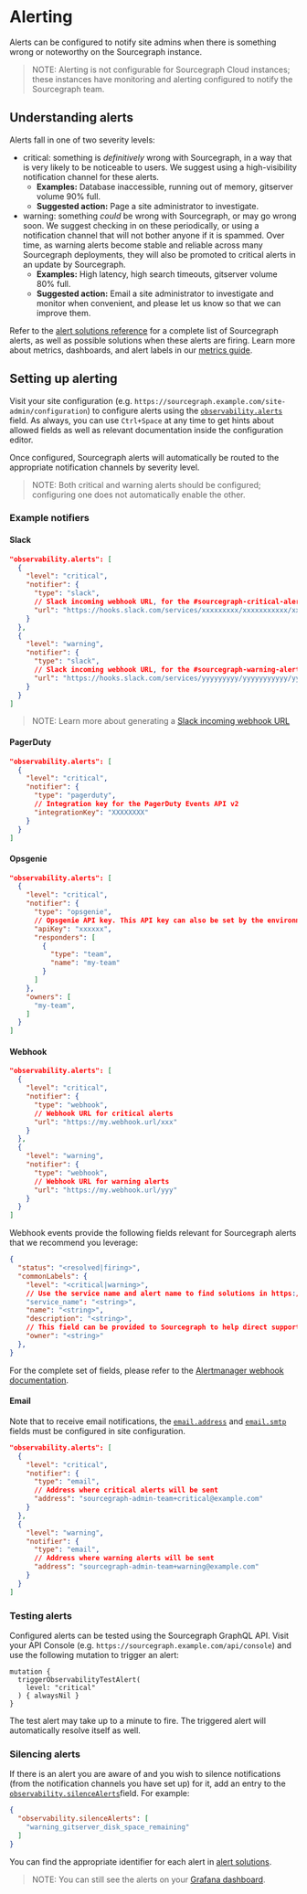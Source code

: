 # Alerting

Alerts can be configured to notify site admins when there is something wrong or noteworthy on the Sourcegraph instance.

> NOTE: Alerting is not configurable for Sourcegraph Cloud instances; these instances have monitoring and alerting configured to notify the Sourcegraph team.

## Understanding alerts

Alerts fall in one of two severity levels:

- <span class="badge badge-critical">critical</span>: something is _definitively_ wrong with Sourcegraph, in a way that is very likely to be noticeable to users. We suggest using a high-visibility notification channel for these alerts.
  - **Examples:** Database inaccessible, running out of memory, gitserver volume 90% full.
  - **Suggested action:** Page a site administrator to investigate.
- <span class="badge badge-warning">warning</span>: something _could_ be wrong with Sourcegraph, or may go wrong soon. We suggest checking in on these periodically, or using a notification channel that will not bother anyone if it is spammed. Over time, as warning alerts become stable and reliable across many Sourcegraph deployments, they will also be promoted to critical alerts in an update by Sourcegraph.
  - **Examples:** High latency, high search timeouts, gitserver volume 80% full.
  - **Suggested action:** Email a site administrator to investigate and monitor when convenient, and please let us know so that we can improve them.

Refer to the [alert solutions reference](/admin/observability/alerts) for a complete list of Sourcegraph alerts, as well as possible solutions when these alerts are firing.
Learn more about metrics, dashboards, and alert labels in our [metrics guide](/admin/observability/metrics).

## Setting up alerting

Visit your site configuration (e.g. `https://sourcegraph.example.com/site-admin/configuration`) to configure alerts using the [`observability.alerts`](/admin/config/site_config#observability-alerts) field. As always, you can use `Ctrl+Space` at any time to get hints about allowed fields as well as relevant documentation inside the configuration editor.

Once configured, Sourcegraph alerts will automatically be routed to the appropriate notification channels by severity level.

> NOTE: Both critical and warning alerts should be configured; configuring one does not automatically enable the other.

### Example notifiers

#### Slack

```json
"observability.alerts": [
  {
    "level": "critical",
    "notifier": {
      "type": "slack",
      // Slack incoming webhook URL, for the #sourcegraph-critical-alerts channel
      "url": "https://hooks.slack.com/services/xxxxxxxxx/xxxxxxxxxxx/xxxxxxxxxxxxxxxxxxxxxxxx",
    }
  },
  {
    "level": "warning",
    "notifier": {
      "type": "slack",
      // Slack incoming webhook URL, for the #sourcegraph-warning-alerts channel
      "url": "https://hooks.slack.com/services/yyyyyyyyy/yyyyyyyyyyy/yyyyyyyyyyyyyyyyyyyyyyyy",
    }
  }
]
```

> NOTE: Learn more about generating a [Slack incoming webhook URL](https://api.slack.com/messaging/webhooks)

#### PagerDuty

```json
"observability.alerts": [
  {
    "level": "critical",
    "notifier": {
      "type": "pagerduty",
      // Integration key for the PagerDuty Events API v2
      "integrationKey": "XXXXXXXX"
    }
  }
]
```

#### Opsgenie

```json
"observability.alerts": [
  {
    "level": "critical",
    "notifier": {
      "type": "opsgenie",
      // Opsgenie API key. This API key can also be set by the environment variable OPSGENIE_API_KEY on the prometheus container. Setting here takes precedence over the environment variable.
      "apiKey": "xxxxxx",
      "responders": [
        {
          "type": "team",
          "name": "my-team"
        }
      ]
    },
    "owners": [
      "my-team",
    ]
  }
]
```

#### Webhook

```json
"observability.alerts": [
  {
    "level": "critical",
    "notifier": {
      "type": "webhook",
      // Webhook URL for critical alerts
      "url": "https://my.webhook.url/xxx"
    }
  },
  {
    "level": "warning",
    "notifier": {
      "type": "webhook",
      // Webhook URL for warning alerts
      "url": "https://my.webhook.url/yyy"
    }
  }
]
```

Webhook events provide the following fields relevant for Sourcegraph alerts that we recommend you leverage:

```json
{
  "status": "<resolved|firing>",
  "commonLabels": {
    "level": "<critical|warning>",
    // Use the service name and alert name to find solutions in https://docs.sourcegraph.com/admin/observability/alerts
    "service_name": "<string>",
    "name": "<string>",
    "description": "<string>",
    // This field can be provided to Sourcegraph to help direct support.
    "owner": "<string>"
  },
}
```

For the complete set of fields, please refer to the [Alertmanager webhook documentation](https://prometheus.io/docs/alerting/latest/configuration/#webhook_config).

#### Email

Note that to receive email notifications, the [`email.address`](/admin/config/site_config#email-address) and [`email.smtp`](/admin/config/site_config#email-smtp) fields must be configured in site configuration.

```json
"observability.alerts": [
  {
    "level": "critical",
    "notifier": {
      "type": "email",
      // Address where critical alerts will be sent
      "address": "sourcegraph-admin-team+critical@example.com"
    }
  },
  {
    "level": "warning",
    "notifier": {
      "type": "email",
      // Address where warning alerts will be sent
      "address": "sourcegraph-admin-team+warning@example.com"
    }
  }
]
```

### Testing alerts

Configured alerts can be tested using the Sourcegraph GraphQL API. Visit your API Console (e.g. `https://sourcegraph.example.com/api/console`) and use the following mutation to trigger an alert:

```gql
mutation {
  triggerObservabilityTestAlert(
    level: "critical"
  ) { alwaysNil }
}
```

The test alert may take up to a minute to fire. The triggered alert will automatically resolve itself as well.

### Silencing alerts

If there is an alert you are aware of and you wish to silence notifications (from the notification channels you have set up) for it, add an entry to the [`observability.silenceAlerts`](/admin/config/site_config#observability-silenceAlerts)field. For example:

```json
{
  "observability.silenceAlerts": [
    "warning_gitserver_disk_space_remaining"
  ]
}
```

You can find the appropriate identifier for each alert in [alert solutions](/admin/observability/alerts).

> NOTE: You can still see the alerts on your [Grafana dashboard](/admin/observability/metrics#grafana).
